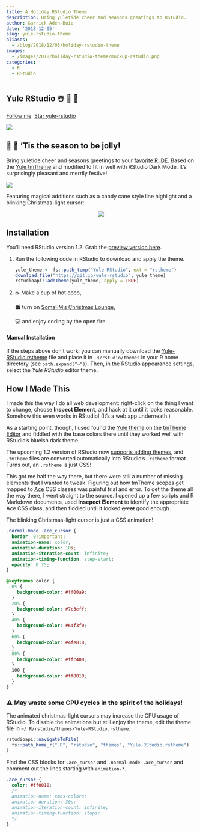```yaml
---
title: A Holiday RStudio Theme
description: Bring yuletide cheer and seasons greatings to RStudio.
author: Garrick Aden-Buie
date: '2018-12-05'
slug: yule-rstudio-theme
aliases:
  - /blog/2018/12/05/holiday-rstudio-theme
images:
  - /images/2018/holiday-rstudio-theme/mockup-rstudio.png
categories:
  - R
  - RStudio
---
```


[yule-base]: https://tmtheme-editor.herokuapp.com/#!/editor/theme/Yule
[yule-rstudio]: https://github.com/gadenbuie/yule-rstudio/

## Yule RStudio &#x2603;&#xFE0F; &#x1F384; &#x1F381;

<!-- https://buttons.github.io/ -->
<a class="github-button" href="https://github.com/gadenbuie" data-show-count="true" aria-label="Follow @gadenbuie on GitHub">Follow me</a>&nbsp;
<a class="github-button" href="https://github.com/gadenbuie/yule-rstudio" data-icon="octicon-star" data-show-count="true" aria-label="Star gadenbuie/yule-rstudio on GitHub">Star yule-rstudio</a>&nbsp;

![](/images/2018/holiday-rstudio-theme/mockup-rstudio.png)

## &#x1F385; &#x1F936; 'Tis the season to be jolly!

Bring yuletide cheer and seasons greetings to your [favorite R IDE](https://rstudio.com). Based on the [Yule tmTheme][yule-base] and modified to fit in well with RStudio Dark Mode. It's surprisingly pleasant and merrily festive!

![](/images/2018/holiday-rstudio-theme/floating-rstudio.png)

Featuring magical additions such as a candy cane style line highlight and a blinking Christmas-light cursor:

<p align="center"><img src="/images/2018/holiday-rstudio-theme/blinking-cursor.gif"/></p>

## Installation

You'll need RStudio version 1.2. Grab the [preview version here](https://www.rstudio.com/products/rstudio/download/preview/).

1. Run the following code in RStudio to download and apply the theme.

   ```r
   yule_theme <- fs::path_temp("Yule-RStudio", ext = "rstheme")
   download.file("https://git.io/yule-rstudio", yule_theme)
   rstudioapi::addTheme(yule_theme, apply = TRUE)
   ```

1. &#x2615; Make a cup of hot coco,

    &#x1F4FB; turn on [SomaFM's Christmas Lounge](https://somafm.com/christmas/),

    &#x1F4BB; and enjoy coding by the open fire.

#### Manual Installation

If the steps above don't work, you can manually download the [Yule-RStudio.rstheme](https://github.com/gadenbuie/yule-rstudio/blob/master/Yule-RStudio.rstheme) file and place it in `.R/rstudio/themes` in your R home directory (see `path.expand("~")`). Then, in the RStudio appearance settings, select the _Yule RStudio_ editor theme.

## How I Made This

I made this the way I do all web development: right-click on the thing I want to change, choose **Inspect Element**, and hack at it until it looks reasonable.
Somehow this even works in RStudio!
(It's a web app underneath.)

As a starting point, though, I used found the [Yule theme][yule-base] on the [tmTheme Editor](https://tmtheme-editor.herokuapp.com) and fiddled with the base colors there until they worked well with RStudio's blueish dark theme.

The upcoming 1.2 version of RStudio now
[supports adding themes](https://github.com/batpigandme/night-owlish/blob/master/installation_notes.md),
and `.tmTheme` files are converted automatically into RStudio's `.rstheme` format.
Turns out, an `.rstheme` is just CSS!

This got me half the way there, but there were still a number of missing elements that I wanted to tweak.
Figuring out how tmTheme scopes get mapped to [Ace](https://github.com/ajaxorg/ace) CSS classes was painful trial and error.
To get the theme all the way there, I went straight to the source.
I opened up a few scripts and R Markdown documents, used **Insepect Element** to identify the appropriate Ace CSS class, and then fiddled until it looked ~~great~~ good enough.

The blinking Christmas-light cursor is just a CSS animation!

```css
.normal-mode .ace_cursor {
  border: 0!important;
  animation-name: color;
  animation-duration: 10s;
  animation-iteration-count: infinite;
  animation-timing-function: step-start;
  opacity: 0.75;
}

@keyframes color {
  0% {
    background-color: #ff00a9;
  }
  20% {
    background-color: #7c3eff;
  }
  40% {
    background-color: #64f3f0;
  }
  60% {
    background-color: #4fe818;
  }
  80% {
    background-color: #ffc400;
  }
  100 {
    background-color: #ff0010;
  }
}
```

### &#x26A0;&#xFE0F; May waste some CPU cycles in the spirit of the holidays!

The animated christmas-light cursors may increase the CPU usage of RStudio.
To disable the animations but still enjoy the theme, edit the theme file in `~/.R/rstudio/themes/Yule-RStudio.rstheme`.

```r
rstudioapi::navigateToFile(
  fs::path_home_r(".R", "rstudio", "themes", "Yule-RStudio.rstheme")
)
```

Find the CSS blocks for `.ace_cursor` and `.normal-mode .ace_cursor` and comment out the lines starting with `animation-*`.

```css
.ace_cursor {
  color: #ff0010;
  /*
  animation-name: xmas-colors;
  animation-duration: 30s;
  animation-iteration-count: infinite;
  animation-timing-function: steps;
  */
}
```
